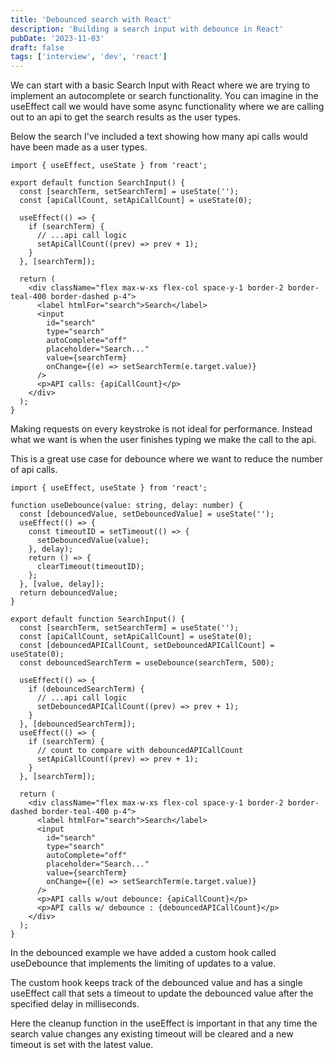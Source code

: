 ```yaml
---
title: 'Debounced search with React'
description: 'Building a search input with debounce in React'
pubDate: '2023-11-03'
draft: false
tags: ['interview', 'dev', 'react']
---
```



We can start with a basic Search Input with React where we are trying to implement an autocomplete or search functionality. You can imagine in the useEffect call we would have some async functionality where we are calling out to an api to get the search results as the user types.

Below the search I've included a text showing how many api calls would have been made as a user types.

<SearchInput client:load />

```tsx
import { useEffect, useState } from 'react';

export default function SearchInput() {
  const [searchTerm, setSearchTerm] = useState('');
  const [apiCallCount, setApiCallCount] = useState(0);

  useEffect(() => {
    if (searchTerm) {
      // ...api call logic
      setApiCallCount((prev) => prev + 1);
    }
  }, [searchTerm]);

  return (
    <div className="flex max-w-xs flex-col space-y-1 border-2 border-teal-400 border-dashed p-4">
      <label htmlFor="search">Search</label>
      <input
        id="search"
        type="search"
        autoComplete="off"
        placeholder="Search..."
        value={searchTerm}
        onChange={(e) => setSearchTerm(e.target.value)}
      />
      <p>API calls: {apiCallCount}</p>
    </div>
  );
}
```

Making requests on every keystroke is not ideal for performance. Instead what we want is when the user finishes typing we make the call to the api.

This is a great use case for debounce where we want to reduce the number of api calls.

<DebouncedSearchInput client:load />

```tsx
import { useEffect, useState } from 'react';

function useDebounce(value: string, delay: number) {
  const [debouncedValue, setDebouncedValue] = useState('');
  useEffect(() => {
    const timeoutID = setTimeout(() => {
      setDebouncedValue(value);
    }, delay);
    return () => {
      clearTimeout(timeoutID);
    };
  }, [value, delay]);
  return debouncedValue;
}

export default function SearchInput() {
  const [searchTerm, setSearchTerm] = useState('');
  const [apiCallCount, setApiCallCount] = useState(0);
  const [debouncedAPICallCount, setDebouncedAPICallCount] = useState(0);
  const debouncedSearchTerm = useDebounce(searchTerm, 500);

  useEffect(() => {
    if (debouncedSearchTerm) {
      // ...api call logic
      setDebouncedAPICallCount((prev) => prev + 1);
    }
  }, [debouncedSearchTerm]);
  useEffect(() => {
    if (searchTerm) {
      // count to compare with debouncedAPICallCount
      setApiCallCount((prev) => prev + 1);
    }
  }, [searchTerm]);

  return (
    <div className="flex max-w-xs flex-col space-y-1 border-2 border-dashed border-teal-400 p-4">
      <label htmlFor="search">Search</label>
      <input
        id="search"
        type="search"
        autoComplete="off"
        placeholder="Search..."
        value={searchTerm}
        onChange={(e) => setSearchTerm(e.target.value)}
      />
      <p>API calls w/out debounce: {apiCallCount}</p>
      <p>API calls w/ debounce : {debouncedAPICallCount}</p>
    </div>
  );
}

```

In the debounced example we have added a custom hook called useDebounce that implements the limiting of updates to a value.

The custom hook keeps track of the debounced value and has a single useEffect call that sets a timeout to update the debounced value after the specified delay in milliseconds.

Here the cleanup function in the useEffect is important in that any time the search value changes any existing timeout will be cleared and a new timeout is set with the latest value.
